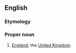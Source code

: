 ==English==

===Etymology===
{{compound|Limey|land|lang=en}}

===Proper noun===
{{en-proper noun}}

# {{context|slang|lang=en}} [[England]]; the [[United Kingdom]].